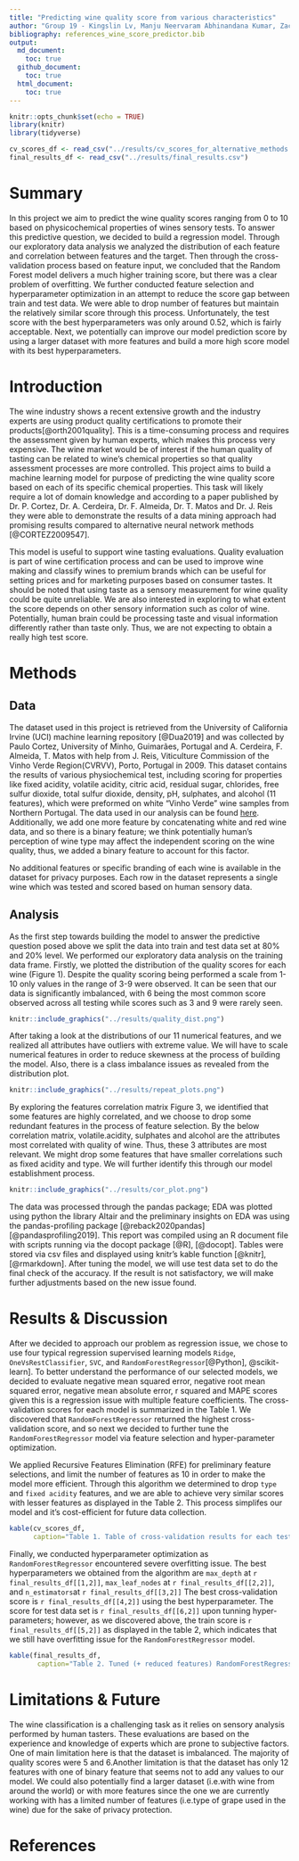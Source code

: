 ```yaml
---
title: "Predicting wine quality score from various characteristics"
author: "Group 19 - Kingslin Lv, Manju Neervaram Abhinandana Kumar, Zack Tang, Paval Levchenko"
bibliography: references_wine_score_predictor.bib
output: 
  md_document: 
    toc: true
  github_document:
    toc: true
  html_document: 
    toc: true
---
```


```r
knitr::opts_chunk$set(echo = TRUE)
library(knitr)
library(tidyverse)

cv_scores_df <- read_csv("../results/cv_scores_for_alternative_methods.csv")
final_results_df <- read_csv("../results/final_results.csv")
```

# Summary

In this project we aim to predict the wine quality scores ranging from 0 to 10 based on physicochemical properties of wines sensory tests. To answer this predictive question, we decided to build a regression model. Through our exploratory data analysis we analyzed the distribution of each feature and correlation between features and the target. Then through the cross-validation process based on feature input, we concluded that the Random Forest model delivers a much higher training score, but there was a clear problem of overfitting. We further conducted feature selection and hyperparameter optimization in an attempt to reduce the score gap between train and test data. We were able to drop number of features but maintain the relatively similar score through this process. Unfortunately, the test score with the best hyperparameters was only around 0.52, which is fairly acceptable. Next, we potentially can improve our model prediction score by using a larger dataset with more features and build a more high score model with its best hyperparameters.

# Introduction

The wine industry shows a recent extensive growth and the industry experts are using product quality certifications to promote their products[@orth2001quality]. This is a time-consuming process and requires the assessment given by human experts, which makes this process very expensive. The wine market would be of interest if the human quality of tasting can be related to wine's chemical properties so that quality assessment processes are more controlled. This project aims to build a machine learning model for purpose of predicting the wine quality score based on each of its specific chemical properties. This task will likely require a lot of domain knowledge and according to a paper published by Dr. P. Cortez, Dr. A. Cerdeira, Dr. F. Almeida, Dr. T. Matos and Dr. J. Reis they were able to demonstrate the results of a data mining approach had promising results compared to alternative neural network methods [@CORTEZ2009547].

This model is useful to support wine tasting evaluations. Quality evaluation is part of wine certification process and can be used to improve wine making and classify wines to premium brands which can be useful for setting prices and for marketing purposes based on consumer tastes. It should be noted that using taste as a sensory measurement for wine quality could be quite unreliable. We are also interested in exploring to what extent the score depends on other sensory information such as color of wine. Potentially, human brain could be processing taste and visual information differently rather than taste only. Thus, we are not expecting to obtain a really high test score.

# Methods

## Data

The dataset used in this project is retrieved from the University of California Irvine (UCI) machine learning repository [@Dua2019] and was collected by Paulo Cortez, University of Minho, Guimarães, Portugal and A. Cerdeira, F. Almeida, T. Matos with help from J. Reis, Viticulture Commission of the Vinho Verde Region(CVRVV), Porto, Portugal in 2009. This dataset contains the results of various physiochemical test, including scoring for properties like fixed acidity, volatile acidity, citric acid, residual sugar, chlorides, free sulfur dioxide, total sulfur dioxide, density, pH, sulphates, and alcohol (11 features), which were preformed on white "Vinho Verde" wine samples from Northern Portugal. The data used in our analysis can be found [here](https://archive.ics.uci.edu/ml/datasets/wine+quality). Additionally, we add one more feature by concatenating white and red wine data, and so there is a binary feature; we think potentially human's perception of wine type may affect the independent scoring on the wine quality, thus, we added a binary feature to account for this factor.

No additional features or specific branding of each wine is available in the dataset for privacy purposes. Each row in the dataset represents a single wine which was tested and scored based on human sensory data.

## Analysis

As the first step towards building the model to answer the predictive question posed above we split the data into train and test data set at 80% and 20% level. We performed our exploratory data analysis on the training data frame. Firstly, we plotted the distribution of the quality scores for each wine (Figure 1). Despite the quality scoring being performed a scale from 1-10 only values in the range of 3-9 were observed. It can be seen that our data is significantly imbalanced, with 6 being the most common score observed across all testing while scores such as 3 and 9 were rarely seen.

```r
knitr::include_graphics("../results/quality_dist.png")
```

After taking a look at the distributions of our 11 numerical features, and we realized all attributes have outliers with extreme value. We will have to scale numerical features in order to reduce skewness at the process of building the model. Also, there is a class imbalance issues as revealed from the distribution plot.


```r
knitr::include_graphics("../results/repeat_plots.png")
```

By exploring the features correlation matrix Figure 3, we identified that some features are highly correlated, and we choose to drop some redundant features in the process of feature selection. By the below correlation matrix, volatile.acidity, sulphates and alcohol are the attributes most correlated with quality of wine. Thus, these 3 attributes are most relevant. We might drop some features that have smaller correlations such as fixed acidity and type. We will further identify this through our model establishment process.

```r
knitr::include_graphics("../results/cor_plot.png")
```

The data was processed through the pandas package; EDA was plotted using python the library Altair and the preliminary insights on EDA was using the pandas-profiling package [@reback2020pandas] [@pandasprofiling2019]. This report was compiled using an R document file with scripts running via the docopt package [@R], [@docopt]. Tables were stored via csv files and displayed using knitr's kable function [@knitr], [@rmarkdown]. After tuning the model, we will use test data set to do the final check of the accuracy. If the result is not satisfactory, we will make further adjustments based on the new issue found.

# Results & Discussion

After we decided to approach our problem as regression issue, we chose to use four typical regression supervised learning models `Ridge`, `OneVsRestClassifier`, `SVC`, and `RandomForestRegressor`[@Python], @scikit-learn]. To better understand the performance of our selected models, we decided to evaluate negative mean squared error, negative root mean squared error, negative mean absolute error, r squared and MAPE scores given this is a regression issue with multiple feature coefficients. The cross-validation scores for each model is summarized in the Table 1. We discovered that `RandomForestRegressor` returned the highest cross-validation score, and so next we decided to further tune the `RandomForestRegressor` model via feature selection and hyper-parameter optimization. 

We applied Recursive Features Elimination (RFE) for preliminary feature selections, and limit the number of features as 10 in order to make the model more efficient. Through this algorithm we determined to drop `type` and `fixed acidity` features, and we are able to achieve very similar scores with lesser features as displayed in the Table 2. This process simplifes our model and it's cost-efficient for future data collection.

```r
kable(cv_scores_df,
      caption="Table 1. Table of cross-validation results for each tested model")
```

Finally, we conducted hyperparameter optimization as `RandomForestRegressor` encountered severe overfitting issue. The best hyperparameters we obtained from the algorithm are `max_depth` at `r final_results_df[[1,2]]`, `max_leaf_nodes` at `r final_results_df[[2,2]]`, and `n_estimators`at 
`r final_results_df[[3,2]]` The best cross-validation score is `r final_results_df[[4,2]]` using the best hyperparameter. The score for test data set is `r final_results_df[[6,2]]` upon tunning hyper-parameters; however, as we discovered above, the train score is `r final_results_df[[5,2]]` as displayed in the table 2, which indicates that we still have overfitting issue for the `RandomForestRegressor` model.

```r
kable(final_results_df,
       caption="Table 2. Tuned (+ reduced features) RandomForestRegressor model test results.")
```

# Limitations & Future

The wine classification is a challenging task as it relies on sensory analysis performed by human tasters. These evaluations are based on the experience and knowledge of experts which are prone to subjective factors. One of main limitation here is that the dataset is imbalanced. The majority of quality scores were 5 and 6.Another limitation is that the dataset has only 12 features with one of binary feature that seems not to add any values to our model. We could also potentially find a larger dataset (i.e.with wine from around the world) or with more features since the one we are currently working with has a limited number of features (i.e.type of grape used in the wine) due for the sake of privacy protection.

# References
